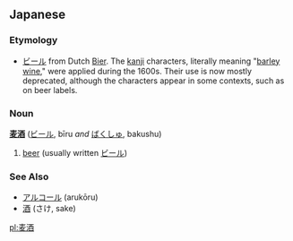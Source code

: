 ==Japanese==
===Etymology===
*[[ビール]] from Dutch [[Bier]]. The [[kanji]] characters, literally meaning "[[麦|barley]] [[酒|wine]]," were applied during the 1600s. Their use is now mostly deprecated, although the characters appear in some contexts, such as on beer labels.

===Noun===
'''[[麦]][[酒]]''' ([[ビール]], bīru ''and'' [[ばくしゅ]], bakushu)

#[[beer]] (usually written [[ビール]])
===See Also===
*[[アルコール]] (arukōru)
*[[酒]] (さけ, sake)

[[pl:麦酒]]